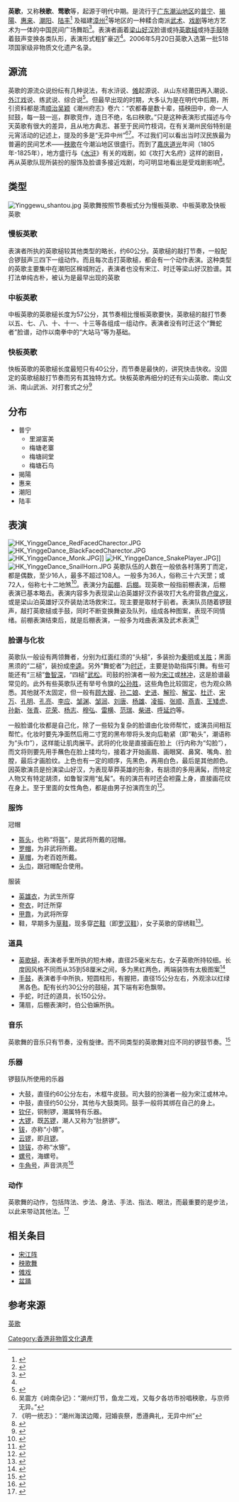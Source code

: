 {{NoteTA
|1 = zh-hans:虬髯; zh-hant:虯髯;
}}
{{中国非物质文化遗产
| 名称 = 英歌
| 图片 = [[file:Puning-YingGe.jpg|center]]<br>英歌表演队伍
| 申报地区或单位 = [[广东省|广东省]][[汕头|汕头]]、[[揭阳|揭阳]]、[[陆丰|陆丰]]
| 序号 = 148
| 编号项目 = Ⅲ—8
| 登录时间 = 2006年
| 备注 =各地申报批次不同
| 分类 = 民间舞蹈
| 省区市 = 广东
}}

'''英歌'''，又称'''秧歌'''、'''莺歌'''等，起源于明代中期。是流行于[[广东|广东]][[潮汕地区|潮汕地区]]的[[普宁|普宁]]、[[揭陽|揭陽]]、[[惠来|惠来]]、[[潮阳|潮阳]]、[[陆丰|陆丰]]<ref name="zgdl">{{cite book|title=《中国国家地理知识大讲堂》（中册华东和中南）》 |author=李波 |publisher=北京出版社 |date=2009-01-01 |isbn=720008011|pages=203}}</ref>
及福建[[漳州|漳州]]<ref>{{cite book|title=《中华舞蹈志：福建卷》 |author=《中华舞蹈志》编辑委员会 |publisher=学林出版社 |date=2006-02-01 |isbn=9787807300724|pages=155}}</ref>等地区的一种糅合南派[[武术|武术]]、[[戏剧|戏剧]]等地方艺术为一体的中国民间广场舞蹈<ref>{{cite book|title=《潮阳英歌舞》 |author=隗芾、际云 |publisher=广东人民出版社 |date=2006-01-01 |isbn=7218053424|pages=60|chapter=}}</ref>。表演者画着[[梁山好汉|梁山好汉]]脸谱或持[[英歌槌|英歌槌]]或持[[手鼓|手鼓]]随着鼓声变换各类队形，表演形式粗犷豪迈<ref name="zgdl"></ref>。2006年5月20日英歌入选第一批518项国家级非物质文化遗产名录。

== 源流 ==

英歌的源流众说纷纭有几种说法，有水浒说、[[傩|傩]]起源说、从山东经莆田再入潮说、[[外江戏|外江戏]]说、练武说、综合说<ref>{{cite book|title=潮阳英歌舞 |author=隗芾、际云 |publisher=广东人民出版社 |date=2006-01-01 |isbn=7218053424|pages=31-52}}</ref>。但最早出现的时期，大多认为是在明代中后期，所引资料都是清[[顺治|顺治]][[吴颖|吴颖]]《潮州府志》卷六：“农都春是数十辈，插秧田中，命一人挝鼓，每一鼓一巡，群歌竞作，连日不绝，名曰秧歌。”只是这种表演形式描述与今天英歌有很大的差异，且从地方典志、甚至于民间竹枝词，在有关潮州民俗特别是元宵活动的记述上，提及的多是“无异中州”<ref>吴震方《岭南杂记》：“潮州灯节，鱼龙二戏，又每夕各坊市扮唱秧歌，与京师无异。”</ref><ref>《明一统志》：“潮州海滨边陬，冠婚丧祭，悉遵典礼，无异中州”</ref>。不过我们可以看出当时汉民族最为普遍的民间艺术——[[秧歌|秧歌]]在今潮汕地区很盛行。而到了[[嘉庆|嘉庆]][[道光|道光]]年间（1805年-1825年），地方盛行与《[[水浒|水浒]]》有关的戏剧，如《攻打大名府》这样的剧目，再从英歌队现所装扮的服饰及脸谱多接近戏剧，均可明显地看出是受戏剧影响<ref>{{cite book|title=《潮汕文化论丛初集》  |author= |publisher=广东高等出版社 |date=1992-01-01 |isbn=9787536107656 |pages=237}}</ref>。

== 类型 ==
[[File:Yinggewu_shantou.jpg|right]]
英歌舞按照节奏板式分为慢板英歌、中板英歌及快板英歌

=== 慢板英歌 ===

表演者所执的英歌槌较其他类型的略长，约60公分。英歌槌的敲打节奏，一般配合锣鼓声三四下一组动作。而且每次击打英歌槌，都会有一个动作表演。这种类型的英歌主要集中在潮阳区棉城附近，表演者也没有宋江、时迁等梁山好汉脸谱。其打法单纯古朴，被认为是最早出现的英歌

=== 中板英歌 ===
中板英歌的英歌槌长度为57公分，其节奏相比慢板英歌要快，英歌槌的敲打节奏以五、七、八、十、十一、十三等各组成一组动作。表演者没有时迁这个“舞蛇者”脸谱，动作以南拳中的“大站马”等为基础。

=== 快板英歌 ===

快板英歌的英歌槌长度最短只有40公分，而节奏是最快的，讲究快击快收。没固定的英歌槌敲打节奏而另有其独特方式。快板英歌再细分的还有尖山英歌、南山文派、南山武派、对打套式之分<ref>{{cite book|title=潮阳英歌舞 |author=隗芾、际云 |publisher=广东人民出版社 |date=2006-01-01 |isbn=7218053424|pages=6-9}}</ref>

== 分布 ==

*普宁
**里湖富美
**梅塘老寨
**梅塘祠堂
**梅塘石鸟
*揭陽
*惠来
*潮阳
*陆丰
== 表演 ==
[[File:HK_YinggeDance_RedFacedCharector.JPG|thumb]]
[[File:HK_YinggeDance_BlackFacedCharector.JPG|thumb]]
[[File:HK_YinggeDance_Monk.JPG|thumb]]]]
[[File:HK_YinggeDance_SnakePlayer.JPG|thumb]]]]
[[File:HK_YinggeDance_SnailHorn.JPG|thumb]]
英歌队伍的人数在一般依各村落男丁而定，都是偶数，至少16人，最多不超过108人。一般多为36人，俗称三十六天罡；或72人，俗称七十二地煞<ref>{{cite book|title=《中华舞蹈志:广东卷》 |author=《中华舞蹈志》编委会 |publisher=学林出版社 |date=2006-02-01 |isbn=9787807300731|pages=60}}</ref>。表演分为[[前棚|前棚]]、[[后棚|后棚]]。现英歌一般指前棚表演，后棚表演已基本略去。表演内容多为表现梁山泊英雄好汉乔装攻打大名府营救[[卢俊义|卢俊义]]，或是梁山泊英雄好汉乔装劫法场救宋江。现主要是取材于前者。表演队员随着锣鼓声，敲打英歌槌或手鼓，同时不断变换舞姿及队列，组成各种图案，表现不同情绪。前棚表演结束后，就是后棚表演，一般多为戏曲表演及武术表演<ref>{{cite book|title=潮州英歌舞 |author=隗芾、际云 |publisher=广东人民出版社 |date=2006-01-01 |isbn=7218053424|pages=2-4}}</ref>

=== 脸谱与化妆 ===
英歌队一般设有两领舞者，分别为红面红须的“头槌”，多装扮为[[秦明|秦明]]或[[关胜|关胜]]；黑面黑须的“二槌”，装扮成[[李逵|李逵]]。另外“舞蛇者”为[[时迁|时迁]]，主要是协助指挥引舞。有些可能还有“三槌”[[鲁智深|鲁智深]]，“四槌”[[武松|武松]]。司鼓的扮演者一般为[[宋江|宋江]]或[[林冲|林冲]]，这是脸谱最常见的。此外有些英歌队还有举号令旗的[[公孙胜|公孙胜]]，这些角色比较固定，也为观众熟悉。其他就不太固定，但一般有[[顾大嫂|顾大嫂]]、[[孙二娘|孙二娘]]、[[史进|史进]]、[[解珍|解珍]]、[[解宝|解宝]]、[[杜迁|杜迁]]、[[宋万|宋万]]、[[孔明|孔明]]、[[孔亮|孔亮]]、[[李应|李应]]、[[邹渊|邹渊]]、[[邹润|邹润]]、[[刘唐|刘唐]]、[[杨雄|杨雄]]、[[凌振|凌振]]、[[张顺|张顺]]、[[燕青|燕青]]、[[王矮虎|王矮虎]]、[[孙新|孙新]]、[[张青|张青]]、[[花荣|花荣]]、[[杨志|杨志]]、[[穆弘|穆弘]]、[[雷横|雷横]]、[[范瑞|范瑞]]、[[柴进|柴进]]、[[呼延灼|呼延灼]]等。

一般脸谱化妆都是自己化，除了一些较为复杂的脸谱由化妆师帮忙，或演员间相互帮忙。化妆时要先净面然后用二寸宽的黑布带将头发向后勒紧（即“勒头”，潮语称为“头巾”），这样能让肌肉展平。武将的化妆是直接画在脸上（行内称为“勾脸”），而文将则要先用手蘸色在脸上揉均匀，接着才开始画眉、画眼窝、鼻窝、嘴角、脸膛，最后才画脸纹。上色也有一定的顺序，先黑色，再用白色，最后是其他颜色。因英歌演员是扮演梁山好汉，为表现草莽英雄的形象，有胡须的多用满髯，而特定人物又有特定胡须，如鲁智深用“虬髯”。有的演员有时还会袒露上身，直接画花纹在身上。至于里面的女性角色，都是由男子扮演而生的<ref>{{cite book|title=潮阳英歌舞 |author=隗芾、际云 |publisher=广东人民出版社 |date=2006-01-01 |isbn=7218053424|pages=100-104}}</ref>。

=== 服饰 ===
;冠帽
* [[盔头|盔头]]，也称“将盔”，是武将所戴的冠帽。
* [[罗帽|罗帽]]，为非武将所戴。
* [[草帽|草帽]]，为老百姓所戴。
* [[头巾|头巾]]，跟冠帽配合使用。

;服装
* [[英雄衣|英雄衣]]，为武生所穿
* [[夸衣|夸衣]]，时迁所穿
* [[甲靠|甲靠]]，为武将所穿
* 鞋，早期多为[[草鞋|草鞋]]，现多穿[[芒鞋|芒鞋]]（即[[罗汉鞋|罗汉鞋]]），女子英歌的穿绣鞋<ref>{{cite book|title=潮阳英歌舞 |author=隗芾、际云 |publisher=广东人民出版社 |date=2006-01-01 |isbn=7218053424|pages=104-107}}</ref>。

=== 道具 ===
* [[英歌槌|英歌槌]]，表演者手里所执的短木棒，直径25毫米左右，女子英歌所持较细。长度因风格不同而从35到58厘米之间，多为黑红两色，两端装饰有太极图案<ref>{{cite book|title=潮阳英歌舞 |author=隗芾、际云 |publisher=广东人民出版社 |date=2006-01-01 |isbn=7218053424|pages=107}}</ref>
* [[手鼓|手鼓]]，表演者手中所执，短圆柱形，有握把，直径15公分左右，外观涂以红绿黑各色。配有长约30公分的鼓槌，其下端有彩色飘带。
* 手蛇，时迁的道具，长150公分。
* 蒲扇，后棚表演时，伯公伯嫲所执。

=== 音乐 ===
英歌舞的音乐只有节奏，没有旋律。而不同类型的英歌舞对应不同的锣鼓节奏。<ref>{{cite book|title=潮阳英歌舞 |author=隗芾、际云 |publisher=广东人民出版社 |date=2006-01-01 |isbn=7218053424|pages=109}}</ref>

=== 乐器 ===
锣鼓队所使用的乐器

* 大鼓，直径约60公分左右，木框牛皮鼓。司大鼓的扮演者一般为宋江或林冲。
* 中鼓，直径约50公分，其他与大鼓类同。鼓手一般将其绑在自己的身上。
* [[钦仔|钦仔]]，铜制锣，潮属特有乐器。
* [[大锣|大锣]]，既[[苏锣|苏锣]]，潮人又称为“肚脐锣”。
* [[钹|钹]]，亦称“小镲”。
* [[云锣|云锣]]，即[[月锣|月锣]]。
* [[铙钹|铙钹]]，亦称“水镲”。
* [[螺号|螺号]]，海螺号。
* [[牛角号|牛角号]]，声音洪亮<ref>{{cite book|title=潮阳英歌舞 |author=隗芾、际云 |publisher=广东人民出版社 |date=2006-01-01 |isbn=7218053424|pages=107-108}}</ref>

=== 动作 ===
英歌舞的动作，包括阵法、步法、身法、手法、指法、眼法，而最重要的是步法，以此来带动其他法。<ref>{{cite book|title=潮阳英歌舞 |author=隗芾、际云 |publisher=广东人民出版社 |date=2006-01-01 |isbn=7218053424|pages=118}}</ref>

== 相关条目 ==

* [[宋江阵|宋江阵]]
* [[秧歌舞|秧歌舞]]
* [[傩戏|傩戏]]
* [[盆踊|盆踊]]

== 参考来源 ==
{{reflist|2}}
{{commonscat|Yingge Dance}}


[[category:英歌|]]
[[Category:香港非物質文化遺產|Category:香港非物質文化遺產]]